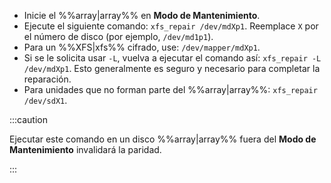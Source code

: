 - Inicie el %%array|array%% en **Modo de Mantenimiento**.
- Ejecute el siguiente comando: `xfs_repair /dev/mdXp1`. Reemplace `X` por el número de disco (por ejemplo, `/dev/md1p1`).
- Para un %%XFS|xfs%% cifrado, use: `/dev/mapper/mdXp1`.
- Si se le solicita usar `-L`, vuelva a ejecutar el comando así: `xfs_repair -L /dev/mdXp1`. Esto generalmente es seguro y necesario para completar la reparación.
- Para unidades que no forman parte del %%array|array%%: `xfs_repair /dev/sdX1`.

:::caution

Ejecutar este comando en un disco %%array|array%% fuera del **Modo de Mantenimiento** invalidará la paridad.

:::
